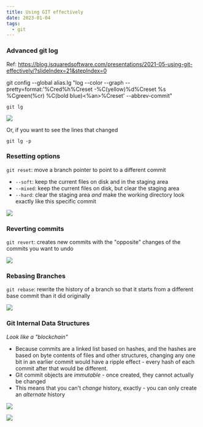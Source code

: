 ```yaml
---
title: Using GIT effectively
date: 2023-01-04
tags:
  - git
---
```

### Advanced git log

Ref: <https://blog.isquaredsoftware.com/presentations/2021-05-using-git-effectively/?slideIndex=21&stepIndex=0>

git config --global alias.lg "log --color --graph --pretty=format:'%Cred%h%Creset -%C(yellow)%d%Creset %s %Cgreen(%cr) %C(bold blue)<%an>%Creset' --abbrev-commit"

```
git lg
```



![](https://blog.isquaredsoftware.com/presentations/2021-05-using-git-effectively/static/media/git-lg.3680c344.jpg)

Or, if you want to see the lines that changed

```
git lg -p
```

### Resetting options

`git reset`: move a branch pointer to point to a different commit

* `--soft`: keep the current files on disk and in the staging area
* `--mixed`: keep the current files on disk, but clear the staging area
* `--hard`: clear the staging area *and* make the working directory look exactly like this specific commit

![](https://blog.isquaredsoftware.com/presentations/2021-05-using-git-effectively/static/media/reset-commit.b3c23275.svg)

### Reverting commits

`git revert`: creates new commits with the "opposite" changes of the commits you want to undo

![](https://blog.isquaredsoftware.com/presentations/2021-05-using-git-effectively/static/media/revert-concept.6b20f90d.png)

### Rebasing Branches

`git rebase`: rewrite the history of a branch so that it starts from a different base commit than it did originally

![](https://blog.isquaredsoftware.com/presentations/2021-05-using-git-effectively/static/media/rebase.033ef252.svg)

### Git Internal Data Structures

*Look like a "blockchain"*

* Because commits are a linked list based on hashes, and the hashes are based on byte contents of files and other structures, changing any one bit in an earlier commit would have a ripple effect - every hash of each commit after that would be different.
* Git commit objects are *immutable* - once created, they cannot actually be changed
* This means that you can't *change* history, exactly - you can only create an *alternate* history

![](https://blog.isquaredsoftware.com/presentations/2021-05-using-git-effectively/static/media/commit-list.d90ebe39.png)





![](https://blog.isquaredsoftware.com/presentations/2021-05-using-git-effectively/static/media/objects-example.2d141ac2.png)